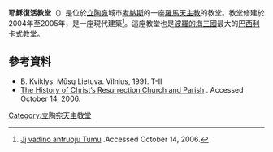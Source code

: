 '''耶穌復活教堂'''（{{lang-lt|Prisikėlimo bažnyčia}}）是位於[[立陶宛|立陶宛]]城市[[考納斯|考納斯]]的一座[[羅馬天主教|羅馬天主教]]的教堂。教堂修建於2004年至2005年，是一座現代建築<ref>[http://www.xxiamzius.lt/numeriai/2005/09/16/atmi_01.html Jį vadino antruoju Tumu] {{Wayback|url=http://www.xxiamzius.lt/numeriai/2005/09/16/atmi_01.html |date=20120204170843 }}.Accessed October 14, 2006.</ref>。這座教堂也是[[波羅的海三國|波羅的海三國]]最大的[[巴西利卡|巴西利卡]]式教堂。

==參考資料==
{{reflist}}

*B. Kviklys. Mūsų Lietuva. Vilnius, 1991. T-II 
*[http://kaunas.lcn.lt/parapijos/prisikelimas/en/index.php The History of Christ’s Resurrection Church and Parish] {{Wayback|url=http://kaunas.lcn.lt/parapijos/prisikelimas/en/index.php |date=20171108210236 }}. Accessed October 14, 2006.

[[Category:立陶宛天主教堂|Category:立陶宛天主教堂]]